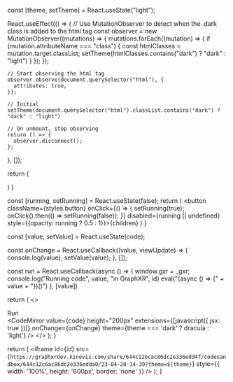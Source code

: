 
  const [theme, setTheme] = React.useState("light");

  React.useEffect(() => {
    // Use MutationObserver to detect when the .dark class is added to the html tag
    const observer = new MutationObserver((mutations) => {
      mutations.forEach((mutation) => {
        if (mutation.attributeName === "class") {
          const htmlClasses = mutation.target.classList;
          setTheme(htmlClasses.contains("dark") ? "dark" : "light")
        }
      });
    });

    // Start observing the html tag
    observer.observe(document.querySelector("html"), {
      attributes: true,
    });

    // Initial
    setTheme(document.querySelector("html").classList.contains("dark") ? "dark" : "light")

    // On unmount, stop observing
    return () => {
      observer.disconnect();
    }; 
  }, []);

  return (
    <div className={styles.container}>
      <Editor id={id} code={code} theme={theme} />
      <GraphXR id={id} theme={theme} />
    </div>
  )
}

  const [running, setRunning] = React.useState(false);
  return (
    <button className={styles.button} onClick={() => {
      setRunning(true);
      onClick().then(() => setRunning(false));
    }} disabled={running || undefined} style={{opacity: running ? 0.5 : 1}}>{children}</button>
  )
}

  const [value, setValue] = React.useState(code);

  const onChange = React.useCallback((value, viewUpdate) => {
    console.log(value);
    setValue(value);
  }, []);

  const run = React.useCallback(async () => {
    window.gxr = _gxr;
    console.log("Running code", value, "in GraphXR", id)
    eval("(async () => {" + value + "})()")
  }, [value])

  return (
    <>
      <div className={styles.buttons}>
        <MyButton onClick={run}><PlayIcon className={styles.icon} /> Run</MyButton>
      </div>
      <CodeMirror
        value={code}
        height="200px"
        extensions={[javascript({ jsx: true })]}
        onChange={onChange}
        theme={theme === 'dark' ? dracula : 'light'}
      />
    </>
  );
}

  return (
    <iframe
      id={id}
      src={`https://graphxrdev.kineviz.com/share/644c12bcac86dc2e336edd4f/codesandbox/644c12c6ac86dc2e336edda0/23-04-28-14-39?theme=${theme}`}
      style={{ width: '100%', height: '600px', border: 'none' }}
    />
  );
}